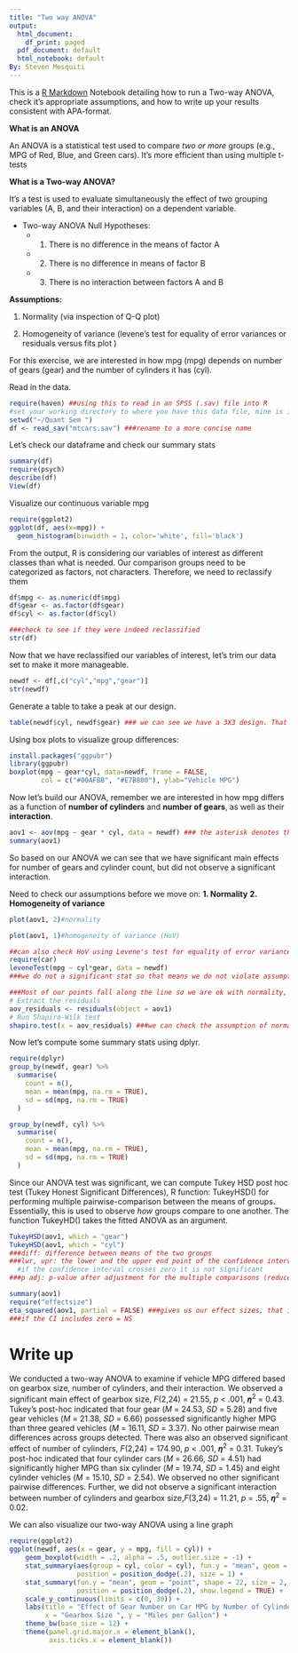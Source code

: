 ```yaml
---
title: "Two way ANOVA"
output:
  html_document:
    df_print: paged
  pdf_document: default
  html_notebook: default
By: Steven Mesquiti
---
```


This is a [R Markdown](http://rmarkdown.rstudio.com) Notebook detailing how to run a Two-way ANOVA, check it's appropriate assumptions, and how to write up your results consistent with APA-format. 

**What is an ANOVA**

An ANOVA is a statistical test used to compare *two or more* groups (e.g., MPG of Red, Blue, and Green cars). It's more efficient than using multiple t-tests

**What is a Two-way ANOVA?** 

It's a test is used to evaluate simultaneously the effect of two grouping variables (A, B, and their interaction) on a dependent variable.


- Two-way ANOVA Null Hypotheses:
  - 1. There is no difference in the means of factor A
  - 2. There is no difference in means of factor B
  - 3. There is no interaction between factors A and B

**Assumptions:**

1. Normality (via inspection of Q-Q plot)

2. Homogeneity of variance (levene's test for equality of error variances or residuals versus fits plot )

For this exercise, we are interested in how mpg (mpg) depends on number of gears (gear) and the number of cylinders it has (cyl).

Read in the data.
```r
require(haven) ##using this to read in an SPSS (.sav) file into R 
#set your working directory to where you have this data file, mine is in my Quant Sem folder.
setwd("~/Quant Sem ")
df <- read_sav("mtcars.sav") ###rename to a more concise name 
```


Let's check our dataframe and check our summary stats 
```r
summary(df)
require(psych)
describe(df)
View(df)
```
Visualize our continuous variable mpg
```r
require(ggplot2)
ggplot(df, aes(x=mpg)) +
  geom_histogram(binwidth = 1, color='white', fill='black')
```



From the output, R is considering our variables of interest as different classes than what is needed. Our comparison groups need to be categorized as factors, not characters. Therefore, we need to reclassify them

```r
df$mpg <- as.numeric(df$mpg)
df$gear <- as.factor(df$gear)
df$cyl <- as.factor(df$cyl)

###check to see if they were indeed reclassified 
str(df)
```
Now that we have reclassified our variables of interest, let's trim our data set to make it more manageable. 
```r
newdf <- df[,c("cyl","mpg","gear")]
str(newdf)
```
Generate a table to take a peak at our design.
```r
table(newdf$cyl, newdf$gear) ### we can see we have a 3X3 design. That is, we have two variables with three levels. 
```
Using box plots to visualize group differences:
```r
install.packages("ggpubr")
library(ggpubr)
boxplot(mpg ~ gear*cyl, data=newdf, frame = FALSE, 
        col = c("#00AFBB", "#E7B800"), ylab="Vehicle MPG")
```
Now let's build our ANOVA, remember we are interested in how mpg differs as a function of **number of cylinders** and **number of gears**, as well as their **interaction**. 

```r
aov1 <- aov(mpg ~ gear * cyl, data = newdf) ### the asterisk denotes that we are interest in two main effects AND their interaction 
summary(aov1)
```
So based on our ANOVA we can see that we have significant main effects for number of gears and cylinder count, but did not observe a significant interaction. 

Need to check our assumptions before we move on: **1. Normality** **2. Homogeneity of variance** 

```r
plot(aov1, 2)#normality

plot(aov1, 1)#homogeneity of variance (HoV)

##can also check HoV using Levene's test for equality of error variances 
require(car)
leveneTest(mpg ~ cyl*gear, data = newdf)
###we do not a significant stat so that means we do not violate assumption of HoV. If it was significant we would need to use corrected degrees of freedom and F stat.

###Most of our points fall along the line so we are ok with normality, we can also check this with a shapiro wilks test.
# Extract the residuals
aov_residuals <- residuals(object = aov1)
# Run Shapiro-Wilk test
shapiro.test(x = aov_residuals) ###we can check the assumption of normality off as well.
```


Now let's compute some summary stats using dplyr.
```r
require(dplyr)
group_by(newdf, gear) %>%
  summarise(
    count = n(),
    mean = mean(mpg, na.rm = TRUE),
    sd = sd(mpg, na.rm = TRUE)
  )

group_by(newdf, cyl) %>%
  summarise(
    count = n(),
    mean = mean(mpg, na.rm = TRUE),
    sd = sd(mpg, na.rm = TRUE)
  )

```
Since our ANOVA test was significant, we can compute Tukey HSD post hoc test (Tukey Honest Significant Differences), R function: TukeyHSD() for performing multiple pairwise-comparison between the means of groups. Essentially, this is used to observe *how* groups compare to one another. The function TukeyHD() takes the fitted ANOVA as an argument.

```r
TukeyHSD(aov1, which = "gear")
TukeyHSD(aov1, which = "cyl")
###diff: difference between means of the two groups
###lwr, upr: the lower and the upper end point of the confidence interval at 95% (default) 
  #if the confidence interval crosses zero it is not significant 
###p adj: p-value after adjustment for the multiple comparisons (reduces chances of Type 1 error).
```

```r
summary(aov1)
require("effectsize")
eta_squared(aov1, partial = FALSE) ###gives us our effect sizes, that is the proportion of the variance that is accounted for by each factor
###if the CI includes zero = NS
```


# Write up
We conducted a two-way ANOVA to examine if vehicle MPG differed based on gearbox size, number of cylinders, and their interaction. We observed a significant main effect of gearbox size, *F*(2,24) = 21.55, *p* < .001, 𝜼^2^ = 0.43. Tukey’s post-hoc indicated that four gear (*M* = 24.53, *SD* = 5.28) and five gear vehicles (*M* = 21.38, *SD* = 6.66) possessed significantly higher MPG than three geared vehicles (*M* = 16.11, *SD* = 3.37). No other pairwise mean differences across groups detected. There was also an observed significant effect of number of cylinders, *F*(2,24) = 174.90, *p* < .001, 𝜼^2^ = 0.31. Tukey’s post-hoc indicated that four cylinder cars (*M* = 26.66, *SD* = 4.51) had significantly higher MPG than six cylinder  (*M* = 19.74, *SD* = 1.45) and eight cylinder vehicles (*M* = 15.10, *SD* = 2.54). We observed no other significant pairwise differences. Further, we did not observe a significant interaction between number of cylinders and gearbox size,*F*(3,24) = 11.21, *p* = .55, 𝜼^2^ = 0.02.

We can also visualize our two-way ANOVA using a line graph
```r
require(ggplot2)
ggplot(newdf, aes(x = gear, y = mpg, fill = cyl)) + 
    geom_boxplot(width = .2, alpha = .5, outlier.size = -1) + 
    stat_summary(aes(group = cyl, color = cyl), fun.y = "mean", geom = "line", 
                 position = position_dodge(.2), size = 1) + 
    stat_summary(fun.y = "mean", geom = "point", shape = 22, size = 2, 
                 position = position_dodge(.2), show.legend = TRUE) + 
    scale_y_continuous(limits = c(0, 30)) + 
    labs(title = "Effect of Gear Number on Car MPG by Number of Cylinders", 
         x = "Gearbox Size ", y = "Miles per Gallon") + 
    theme_bw(base_size = 12) + 
    theme(panel.grid.major.x = element_blank(),
          axis.ticks.x = element_blank())
```




